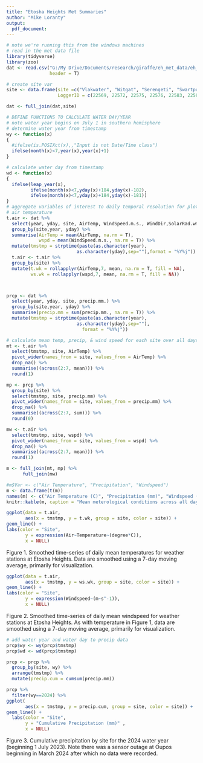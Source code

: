 ```yaml
---
title: "Etosha Heights Met Summaries"
author: "Mike Loranty"
output: 
  pdf_document:
---  
```

  
  
  
```r
# note we're running this from the windows machines
# read in the met data file
library(tidyverse)
library(zoo)
dat <- read.csv("G:/My Drive/Documents/research/giraffe/eh_met_data/eh_met_data_2024-10-29.csv", 
                header = T)

# create site var
site <- data.frame(site =c("Vlakwater", "Witgat", "Serengeti", "Swartposdam", "Oupos", "Lion Lodge"),
                   LoggerID = c(22569, 22572, 22575, 22576, 22583, 22584))

dat <- full_join(dat,site)

# DEFINE FUNCTIONS TO CALCULATE WATER DAY/YEAR
# note water year begins on July 1 in southern hemisphere
# determine water year from timestamp
wy <- function(x)
{
  #ifelse(is.POSIXct(x),,"Input is not Date/Time class")
  ifelse(month(x)<7,year(x),year(x)+1)
}

# calculate water day from timestamp
wd <- function(x)
{
  ifelse(leap_year(x),
         ifelse(month(x)<7,yday(x)+184,yday(x)-182),
         ifelse(month(x)<7,yday(x)+184,yday(x)-181))
}
# aggregate variables of interest to daily temporal resolution for plotting
# air temperature
t.air <- dat %>%
  select(year, yday, site, AirTemp, WindSpeed.m.s., WindDir,SolarRad.wm2.) %>%
  group_by(site,year, yday) %>%
  summarise(AirTemp = mean(AirTemp, na.rm = T),
            wspd = mean(WindSpeed.m.s., na.rm = T)) %>%
  mutate(tmstmp = strptime(paste(as.character(year),
                          as.character(yday),sep=""),format = "%Y%j")) 
  t.air <- t.air %>%
  group_by(site) %>%
  mutate(t.wk = rollapplyr(AirTemp,7, mean, na.rm = T, fill = NA),
         ws.wk = rollapplyr(wspd,7, mean, na.rm = T, fill = NA))



prcp <- dat %>%
  select(year, yday, site, precip.mm.) %>%
  group_by(site,year, yday) %>%
  summarise(precip.mm = sum(precip.mm., na.rm = T)) %>%
  mutate(tmstmp = strptime(paste(as.character(year),
                          as.character(yday),sep=""),
                            format = "%Y%j"))

# calculate mean temp, precip, & wind speed for each site over all days with observations at each one
mt <- t.air %>%
  select(tmstmp, site, AirTemp) %>%
  pivot_wider(names_from = site, values_from = AirTemp) %>%
  drop_na() %>%
  summarise((across(2:7, mean))) %>%
  round(1)

mp <- prcp %>%
  group_by(site) %>%
  select(tmstmp, site, precip.mm) %>%
  pivot_wider(names_from = site, values_from = precip.mm) %>%
  drop_na() %>%
  summarise((across(2:7, sum))) %>%
  round(0)

mw <- t.air %>%
  select(tmstmp, site, wspd) %>%
  pivot_wider(names_from = site, values_from = wspd) %>%
  drop_na() %>%
  summarise((across(2:7, mean))) %>%
  round(1)

m <- full_join(mt, mp) %>%
      full_join(mw)

#m$Var <- c("Air Temperature", "Precipitation", "Windspeed")
m <- data.frame(t(m))
names(m) <- c("Air Temperature (C)", "Precipitation (mm)", "Windspeed (m/s)")
knitr::kable(m, caption = "Mean meterological conditions across all days with data at every site. Days with missing data at one or more sites were omitted. n = 353")
```
  
  
```r
ggplot(data = t.air,
       aes(x = tmstmp, y = t.wk, group = site, color = site)) +
geom_line() +
labs(color = "Site", 
       y = expression(Air~Temperature~(degree*C)), 
       x = NULL)
```
Figure 1. Smoothed time-series of daily mean temperatures for weather stations at Etosha Heights. Data are smoothed using a 7-day moving average, primarily for visualization. 

```r
ggplot(data = t.air,
       aes(x = tmstmp, y = ws.wk, group = site, color = site)) +
geom_line() +
labs(color = "Site", 
       y = expression(Windspeed~(m~s^-1)), 
       x = NULL)
```
Figure 2. Smoothed time-series of daily mean windspeed for weather stations at Etosha Heights. As with temperature in Figure 1, data are smoothed using a 7-day moving average, primarily for visualization. 



```r

# add water year and water day to precip data
prcp$wy <- wy(prcp$tmstmp)
prcp$wd <- wd(prcp$tmstmp)

prcp <- prcp %>% 
  group_by(site, wy) %>% 
  arrange(tmstmp) %>% 
  mutate(precip.cum = cumsum(precip.mm))

prcp %>%
  filter(wy==2024) %>%
ggplot(
       aes(x = tmstmp, y = precip.cum, group = site, color = site)) +
geom_line() +
  labs(color = "Site", 
       y = "Cumulative Precipitation (mm)" , 
       x = NULL)
```
  
Figure 3. Cumulative precipitation by site for the 2024 water year (beginning 1 July 2023). Note there was a sensor outage at Oupos beginning in March 2024 after which no data were recorded.  
  